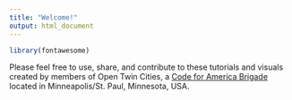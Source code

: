 ```yaml
---
title: "Welcome!"
output: html_document
---
```


```r
library(fontawesome)
```

Please feel free to use, share, and contribute to these tutorials and visuals created by members of Open Twin Cities, a [Code for America Brigade](https://brigade.codeforamerica.org/) located in Minneapolis/St. Paul, Minnesota, USA.